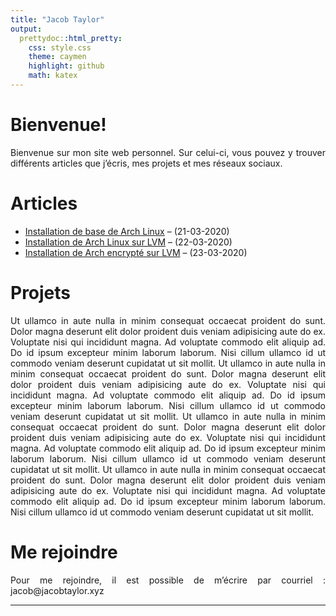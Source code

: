 ```yaml
---
title: "Jacob Taylor"
output:
  prettydoc::html_pretty:
    css: style.css
    theme: caymen
    highlight: github
    math: katex
---
```

<style>
body {
text-align: justify}
</style>

<link rel="icon" href="https://www.freefavicon.com/freefavicons/objects/jack-of-spades-152-192574.png">

<title>Accueil de Jacob Taylor</title>

# Bienvenue!

Bienvenue sur mon site web personnel. Sur celui-ci, vous pouvez y trouver différents articles que j'écris, mes projets et mes réseaux sociaux.

# Articles

+ [Installation de base de Arch Linux](arch_install.html) -- (21-03-2020)
+ [Installation de Arch Linux sur LVM](arch_install_lvm.html) -- (22-03-2020) 
+ [Installation de Arch encrypté sur LVM](arch_install_lvm_encrypt.html) -- (23-03-2020)

# Projets

Ut ullamco in aute nulla in minim consequat occaecat proident do sunt. Dolor magna deserunt elit dolor proident duis veniam adipisicing aute do ex. Voluptate nisi qui incididunt magna. Ad voluptate commodo elit aliquip ad. Do id ipsum excepteur minim laborum laborum. Nisi cillum ullamco id ut commodo veniam deserunt cupidatat ut sit mollit. Ut ullamco in aute nulla in minim consequat occaecat proident do sunt. Dolor magna deserunt elit dolor proident duis veniam adipisicing aute do ex. Voluptate nisi qui incididunt magna. Ad voluptate commodo elit aliquip ad. Do id ipsum excepteur minim laborum laborum. Nisi cillum ullamco id ut commodo veniam deserunt cupidatat ut sit mollit. Ut ullamco in aute nulla in minim consequat occaecat proident do sunt. Dolor magna deserunt elit dolor proident duis veniam adipisicing aute do ex. Voluptate nisi qui incididunt magna. Ad voluptate commodo elit aliquip ad. Do id ipsum excepteur minim laborum laborum. Nisi cillum ullamco id ut commodo veniam deserunt cupidatat ut sit mollit. Ut ullamco in aute nulla in minim consequat occaecat proident do sunt. Dolor magna deserunt elit dolor proident duis veniam adipisicing aute do ex. Voluptate nisi qui incididunt magna. Ad voluptate commodo elit aliquip ad. Do id ipsum excepteur minim laborum laborum. Nisi cillum ullamco id ut commodo veniam deserunt cupidatat ut sit mollit.

# Me rejoindre

Pour me rejoindre, il est possible de m'écrire par courriel : jacob@jacobtaylor.xyz

***

